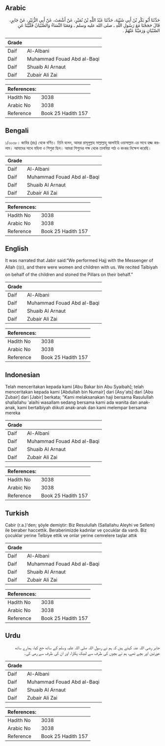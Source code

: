 ## Arabic


<div dir="rtl" lang="ar" style={{fontSize:'larger',backgroundColor:'#f8f9fa',padding:20}}>
حَدَّثَنَا أَبُو بَكْرِ بْنُ أَبِي شَيْبَةَ، حَدَّثَنَا عَبْدُ اللَّهِ بْنُ نُمَيْرٍ، عَنْ أَشْعَثَ، عَنْ أَبِي الزُّبَيْرِ، عَنْ جَابِرٍ، قَالَ حَجَجْنَا مَعَ رَسُولِ اللَّهِ ـ صلى الله عليه وسلم ـ وَمَعَنَا النِّسَاءُ وَالصِّبْيَانُ فَلَبَّيْنَا عَنِ الصِّبْيَانِ وَرَمَيْنَا عَنْهُمْ ‏.‏
</div>
<div style={{backgroundColor:'#f8f9fa',padding:20, marginBottom: 10}}><table> <thead> <tr> <th>Grade</th> <th></th> </tr> </thead> <tbody> <tr><td>Daif</td><td>Al-Albani</td></tr><tr><td>Daif</td><td>Muhammad Fouad Abd al-Baqi</td></tr><tr><td>Daif</td><td>Shuaib Al Arnaut</td></tr><tr><td>Daif</td><td>Zubair Ali Zai</td></tr></tbody></table><table> <thead> <tr> <th>References:</th> <th></th> </tr> </thead> <tbody><tr><td>Hadith No</td><td>3038</td></tr><tr><td>Arabic No</td><td>3038</td></tr><tr><td>Reference</td><td>Book 25 Hadith 157</td></tr></tbody></table></div>

## Bengali


<div dir="ltr" lang="bn" style={{fontSize:'larger',backgroundColor:'#f8f9fa',padding:20}}>
১/৩০৩৮। জাবির (রাঃ) থেকে বর্ণিত। তিনি বলেন, আমরা রাসূলুল্লাহ সাল্লাল্লাহু আলাইহি ওয়াসাল্লাম এর সাথে হজ্জ করলাম। আমাদের সাথে মহিলা ও শিশুরা ছিল। আমরা শিশুদের পক্ষ থেকে তালবিয়া পাঠ ও কংকর নিক্ষেপ করেছি।
</div>
<div style={{backgroundColor:'#f8f9fa',padding:20, marginBottom: 10}}><table> <thead> <tr> <th>Grade</th> <th></th> </tr> </thead> <tbody> <tr><td>Daif</td><td>Al-Albani</td></tr><tr><td>Daif</td><td>Muhammad Fouad Abd al-Baqi</td></tr><tr><td>Daif</td><td>Shuaib Al Arnaut</td></tr><tr><td>Daif</td><td>Zubair Ali Zai</td></tr></tbody></table><table> <thead> <tr> <th>References:</th> <th></th> </tr> </thead> <tbody><tr><td>Hadith No</td><td>3038</td></tr><tr><td>Arabic No</td><td>3038</td></tr><tr><td>Reference</td><td>Book 25 Hadith 157</td></tr></tbody></table></div>

## English


<div dir="ltr" lang="en" style={{fontSize:'larger',backgroundColor:'#f8f9fa',padding:20}}>
It was narrated that Jabir said:“We performed Hajj with the Messenger of Allah (ﷺ), and there were women and children with us. We recited Talbiyah on behalf of the children and stoned the Pillars on their behalf.”
</div>
<div style={{backgroundColor:'#f8f9fa',padding:20, marginBottom: 10}}><table> <thead> <tr> <th>Grade</th> <th></th> </tr> </thead> <tbody> <tr><td>Daif</td><td>Al-Albani</td></tr><tr><td>Daif</td><td>Muhammad Fouad Abd al-Baqi</td></tr><tr><td>Daif</td><td>Shuaib Al Arnaut</td></tr><tr><td>Daif</td><td>Zubair Ali Zai</td></tr></tbody></table><table> <thead> <tr> <th>References:</th> <th></th> </tr> </thead> <tbody><tr><td>Hadith No</td><td>3038</td></tr><tr><td>Arabic No</td><td>3038</td></tr><tr><td>Reference</td><td>Book 25 Hadith 157</td></tr></tbody></table></div>

## Indonesian


<div dir="ltr" lang="id" style={{fontSize:'larger',backgroundColor:'#f8f9fa',padding:20}}>
Telah menceritakan kepada kami [Abu Bakar bin Abu Syaibah]; telah menceritakan kepada kami [Abdullah bin Numair] dari [Asy'ats] dari [Abu Zubair] dari [Jabir] berkata; "Kami melaksanakan haji bersama Rasulullah shallallahu 'alaihi wasallam sedang bersama kami ada wanita dan anak-anak, kami bertalbiyah diikuti anak-anak dan kami melempar bersama mereka
</div>
<div style={{backgroundColor:'#f8f9fa',padding:20, marginBottom: 10}}><table> <thead> <tr> <th>Grade</th> <th></th> </tr> </thead> <tbody> <tr><td>Daif</td><td>Al-Albani</td></tr><tr><td>Daif</td><td>Muhammad Fouad Abd al-Baqi</td></tr><tr><td>Daif</td><td>Shuaib Al Arnaut</td></tr><tr><td>Daif</td><td>Zubair Ali Zai</td></tr></tbody></table><table> <thead> <tr> <th>References:</th> <th></th> </tr> </thead> <tbody><tr><td>Hadith No</td><td>3038</td></tr><tr><td>Arabic No</td><td>3038</td></tr><tr><td>Reference</td><td>Book 25 Hadith 157</td></tr></tbody></table></div>

## Turkish


<div dir="ltr" lang="tr" style={{fontSize:'larger',backgroundColor:'#f8f9fa',padding:20}}>
Cabir (r.a.)'den; şöyle demiştir: Biz Resulullah (Sallallahu Aleyhi ve Sellem) ile beraber haccettik. Beraberimizde kadınlar ve çocuklar da vardı. Biz çocuklar yerine Telbiye ettik ve onlar yerine cemrelere taşlar attık
</div>
<div style={{backgroundColor:'#f8f9fa',padding:20, marginBottom: 10}}><table> <thead> <tr> <th>Grade</th> <th></th> </tr> </thead> <tbody> <tr><td>Daif</td><td>Al-Albani</td></tr><tr><td>Daif</td><td>Muhammad Fouad Abd al-Baqi</td></tr><tr><td>Daif</td><td>Shuaib Al Arnaut</td></tr><tr><td>Daif</td><td>Zubair Ali Zai</td></tr></tbody></table><table> <thead> <tr> <th>References:</th> <th></th> </tr> </thead> <tbody><tr><td>Hadith No</td><td>3038</td></tr><tr><td>Arabic No</td><td>3038</td></tr><tr><td>Reference</td><td>Book 25 Hadith 157</td></tr></tbody></table></div>

## Urdu


<div dir="rtl" lang="ur" style={{fontSize:'larger',backgroundColor:'#f8f9fa',padding:20}}>
جابر رضی اللہ عنہ کہتے ہیں کہ ہم نے رسول اللہ صلی اللہ علیہ وسلم کے ساتھ حج کیا، ہمارے ساتھ عورتیں اور بچے تھے، ہم نے بچوں کی طرف سے لبیک پکارا، اور ان کی طرف سے رمی کی۔
</div>
<div style={{backgroundColor:'#f8f9fa',padding:20, marginBottom: 10}}><table> <thead> <tr> <th>Grade</th> <th></th> </tr> </thead> <tbody> <tr><td>Daif</td><td>Al-Albani</td></tr><tr><td>Daif</td><td>Muhammad Fouad Abd al-Baqi</td></tr><tr><td>Daif</td><td>Shuaib Al Arnaut</td></tr><tr><td>Daif</td><td>Zubair Ali Zai</td></tr></tbody></table><table> <thead> <tr> <th>References:</th> <th></th> </tr> </thead> <tbody><tr><td>Hadith No</td><td>3038</td></tr><tr><td>Arabic No</td><td>3038</td></tr><tr><td>Reference</td><td>Book 25 Hadith 157</td></tr></tbody></table></div>